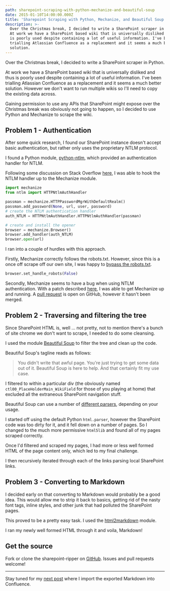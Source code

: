```yaml
---
path: sharepoint-scraping-with-python-mechanize-and-beautiful-soup
date: 2015-01-10T14:00:00.000Z
title: 'Sharepoint Scraping with Python, Mechanize, and Beautiful Soup'
description: >-
  Over the Christmas break, I decided to write a SharePoint scraper in Python.
  At work we have a SharePoint based wiki that is universally disliked and thus
  is poorly used despite containing a lot of useful information. I've been
  trialling Atlassian Confluence as a replacement and it seems a much better
  solution.
---
```


Over the Christmas break, I decided to write a SharePoint scraper in Python.

At work we have a SharePoint based wiki that is universally disliked and thus is poorly used despite containing a lot of useful information. I've been trialling Atlassian Confluence as a replacement and it seems a much better solution. However we don't want to run multiple wikis so I'll need to copy the existing data across.

Gaining permission to use any APIs that SharePoint might expose over the Christmas break was obviously not going to happen, so I decided to use Python and Mechanize to scrape the wiki.

## Problem 1 - Authentication

After some quick research, I found our SharePoint instance doesn't accept basic authentication, but rather only uses the proprietary NTLM protocol.

I found a Python module, [python-ntlm](https://code.google.com/p/python-ntlm/), which provided an authentication handler for NTLM.

Following some discussion on Stack Overflow [here](http://stackoverflow.com/a/6029776/269297), I was able to hook the NTLM handler up to the Mechanize module.

```python
import mechanize
from ntlm import HTTPNtlmAuthHandler

passman = mechanize.HTTPPasswordMgrWithDefaultRealm()
passman.add_password(None, url, user, password)
# create the NTLM authentication handler
auth_NTLM = HTTPNtlmAuthHandler.HTTPNtlmAuthHandler(passman)

# create and install the opener
browser = mechanize.Browser()
browser.add_handler(auth_NTLM)
browser.open(url)
```

I ran into a couple of hurdles with this approach.

Firstly, Mechanize correctly follows the robots.txt. However, since this is a once off scrape off our own site, I was happy to [bypass the robots.txt](http://stackoverflow.com/questions/2846105/screen-scraping-getting-around-http-error-403-request-disallowed-by-robots-tx).

```python
browser.set_handle_robots(False)
```

Secondly, Mechanize seems to have a bug when using NTLM authentication. With a patch described [here](http://stackoverflow.com/a/14726708/269297), I was able to get Mechanize up and running. A [pull request](https://github.com/jjlee/mechanize/issues/88) is open on GitHub, however it hasn't been merged.

## Problem 2 - Traversing and filtering the tree

Since SharePoint HTML is, well ... not pretty, not to mention there's a bunch of site chrome we don't want to scrape, I needed to do some cleansing.

I used the module [Beautiful Soup](http://www.crummy.com/software/BeautifulSoup/) to filter the tree and clean up the code.

Beautiful Soup's tagline reads as follows:

> You didn't write that awful page. You're just trying to get some data out of it. Beautiful Soup is here to help.
> And that certainly fit my use case.

I filtered to within a particular div (the obviously named `ctl00_PlaceHolderMain_WikiField` for those of you playing at home) that excluded all the extraneous SharePoint navigation stuff.

Beautiful Soup can use a number of [different parsers](http://www.crummy.com/software/BeautifulSoup/bs4/doc/#installing-a-parser), depending on your usage.

I started off using the default Python `html.parser`, however the SharePoint code was too dirty for it, and it fell down on a number of pages. So I changed to the much more permissive `html5lib` and found all of my pages scraped correctly.

Once I'd filtered and scraped my pages, I had more or less well formed HTML of the page content only, which led to my final challenge.

I then recursively iterated through each of the links parsing local SharePoint links.

## Problem 3 - Converting to Markdown

I decided early on that converting to Markdown would probably be a good idea. This would allow me to strip it back to basics, getting rid of the nasty font tags, inline styles, and other junk that had polluted the SharePoint pages.

This proved to be a pretty easy task. I used the [html2markdown](https://github.com/aaronsw/html2text) module.

I ran my newly well formed HTML through it and voila, Markdown!

## Get the source

Fork or clone the sharepoint-ripper on [GitHub](https://github.com/zorfling/sharepoint-ripper). Issues and pull requests welcome!

---

Stay tuned for my [next post](/markdown-to-confluence-with-ruby-and-soap/) where I import the exported Markdown into Confluence.
